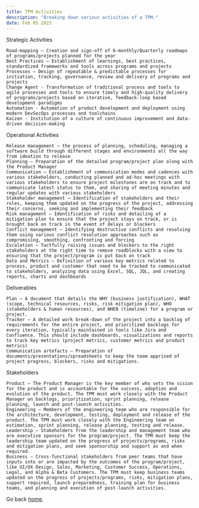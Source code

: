 ```yaml
---
title: TPM Activities
description: "Breaking down various activities of a TPM."
date: Feb 05 2023
---
```


Strategic Activities

    Road-mapping – Creation and sign-off of 6-monthly/Quarterly roadmaps of programs/projects planned for the year
    Best Practices – Establishment of learnings, best practices, standardized frameworks and tools across programs and projects
    Processes – Design of repeatable & predictable processes for initiation, tracking, governance, review and delivery of programs and projects
    Change Agent - Transformation of traditional process and tools to agile processes and tools to ensure timely and high-quality delivery of programs/projects based on iterative, feedback-loop based development paradigms
    Automation - Automation of product development and deployment using modern DevSecOps processes and toolchains
    Kaizen - Institution of a culture of continuous improvement and data-driven decision-making

Operational Activities

    Release management – the process of planning, scheduling, managing a software build through different stages and environments all the way from ideation to release
    Planning – Preparation of the detailed program/project plan along with the Product Manager
    Communication – Establishment of communication modes and cadences with various stakeholders, conducting planned and ad-hoc meetings with various stakeholders to ensure project milestones are on track and to communicate latest status to them, and sharing of meeting minutes and regular updates with various stakeholders
    Stakeholder management – Identification of stakeholders and their roles, keeping them updated on the progress of the project, addressing their concerns, seeking and implementing their feedback
    Risk management – Identification of risks and detailing of a mitigation plan to ensure that the project stays on track, or is brought back on track in the event of delays or blockers
    Conflict management – Identifying destructive conflicts and resolving them using various conflict resolution approaches such as compromising, smoothing, confronting and forcing
    Escalation – Tactfully raising issues and blockers to the right stakeholders at the right time to remove roadblocks with a view to ensuring that the project/program is put back on track
    Data and Metrics – Definition of various key metrics related to process, product and customer that need to be tracked to communicated to stakeholders, analyzing data using Excel, SQL, JQL, and creating reports, charts and dashboards
    
 Deliverables

    Plan – A document that details the WHY (business justification), WHAT (scope, technical resources, risks, risk mitigation plan), WHO (stakeholders & human resources), and WHEN (timeline) for a program or project.
    Tracker – A detailed work break-down of the project into a backlog of requirements for the entire project, and prioritized backlogs for every iteration, typically maintained in tools like Jira and Confluence. This should include dashboards, visualizations and reports to track key metrics (project metrics, customer metrics and product metrics)
    Communication artefacts – Preparation of documents/presentations/spreadsheets to keep the team apprised of project progress, blockers, risks and mitigations. 

Stakeholders

    Product – The Product Manager is the key member of who sets the vision for the product and is accountable for the success, adoption and evolution of the product. The TPM must work closely with the Product Manager on backlogs, prioritization, sprint planning, release planning, launch and post-launch activities.
    Engineering – Members of the engineering team who are responsible for the architecture, development, testing, deployment and release of the product. The TPM must work closely with the Engineering team on estimation, sprint planning, release planning, testing and release.
    Leadership – Stakeholders from the leadership and management team who are executive sponsors for the program/project. The TPM must keep the leadership team updated on the progress of projects/programs, risks and mitigation plans, and seek sponsorship and support as and when required.
    Business – Cross-functional stakeholders from peer teams that have inputs into or are impacted by the outcomes of the program/project, like UI/UX Design, Sales, Marketing, Customer Success, Operations, Legal, and Alpha & Beta Customers. The TPM must keep business teams updated on the progress of projects/programs, risks, mitigation plans, support required, launch preparedness, training plan for business teams, and planning and execution of post-launch activities.

Go back [home](/).    
    
    

